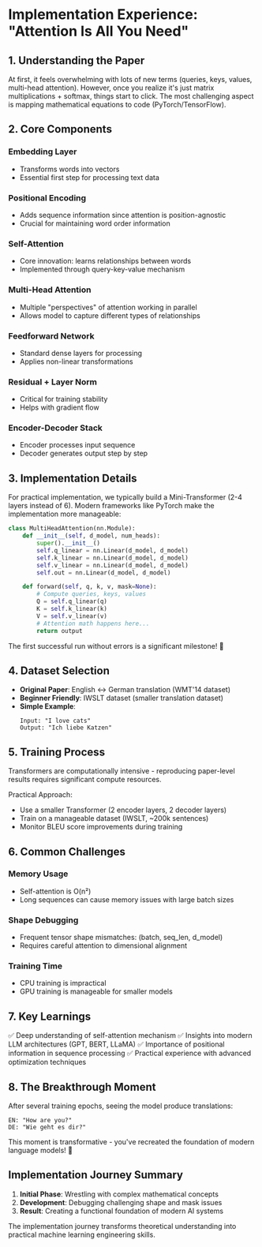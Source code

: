 # Implementation Experience: "Attention Is All You Need"

## 1. Understanding the Paper

At first, it feels overwhelming with lots of new terms (queries, keys, values, multi-head attention).
However, once you realize it's just matrix multiplications + softmax, things start to click.
The most challenging aspect is mapping mathematical equations to code (PyTorch/TensorFlow).

## 2. Core Components

### Embedding Layer
- Transforms words into vectors
- Essential first step for processing text data

### Positional Encoding
- Adds sequence information since attention is position-agnostic
- Crucial for maintaining word order information

### Self-Attention
- Core innovation: learns relationships between words
- Implemented through query-key-value mechanism

### Multi-Head Attention
- Multiple "perspectives" of attention working in parallel
- Allows model to capture different types of relationships

### Feedforward Network
- Standard dense layers for processing
- Applies non-linear transformations

### Residual + Layer Norm
- Critical for training stability
- Helps with gradient flow

### Encoder-Decoder Stack
- Encoder processes input sequence
- Decoder generates output step by step

## 3. Implementation Details

For practical implementation, we typically build a Mini-Transformer (2-4 layers instead of 6).
Modern frameworks like PyTorch make the implementation more manageable:

```python
class MultiHeadAttention(nn.Module):
    def __init__(self, d_model, num_heads):
        super().__init__()
        self.q_linear = nn.Linear(d_model, d_model)
        self.k_linear = nn.Linear(d_model, d_model)
        self.v_linear = nn.Linear(d_model, d_model)
        self.out = nn.Linear(d_model, d_model)

    def forward(self, q, k, v, mask=None):
        # Compute queries, keys, values
        Q = self.q_linear(q)
        K = self.k_linear(k)
        V = self.v_linear(v)
        # Attention math happens here...
        return output
```

The first successful run without errors is a significant milestone! 🎉

## 4. Dataset Selection

- **Original Paper**: English ↔ German translation (WMT'14 dataset)
- **Beginner Friendly**: IWSLT dataset (smaller translation dataset)
- **Simple Example**:
  ```
  Input: "I love cats"
  Output: "Ich liebe Katzen"
  ```

## 5. Training Process

Transformers are computationally intensive - reproducing paper-level results requires significant compute resources.

Practical Approach:
- Use a smaller Transformer (2 encoder layers, 2 decoder layers)
- Train on a manageable dataset (IWSLT, ~200k sentences)
- Monitor BLEU score improvements during training

## 6. Common Challenges

### Memory Usage
- Self-attention is O(n²)
- Long sequences can cause memory issues with large batch sizes

### Shape Debugging
- Frequent tensor shape mismatches: (batch, seq_len, d_model)
- Requires careful attention to dimensional alignment

### Training Time
- CPU training is impractical
- GPU training is manageable for smaller models

## 7. Key Learnings

✅ Deep understanding of self-attention mechanism
✅ Insights into modern LLM architectures (GPT, BERT, LLaMA)
✅ Importance of positional information in sequence processing
✅ Practical experience with advanced optimization techniques

## 8. The Breakthrough Moment

After several training epochs, seeing the model produce translations:

```
EN: "How are you?"
DE: "Wie geht es dir?"
```

This moment is transformative - you've recreated the foundation of modern language models! 🚀

## Implementation Journey Summary

1. **Initial Phase**: Wrestling with complex mathematical concepts
2. **Development**: Debugging challenging shape and mask issues
3. **Result**: Creating a functional foundation of modern AI systems

The implementation journey transforms theoretical understanding into practical machine learning engineering skills.
